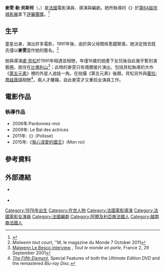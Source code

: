 {{Infobox person
| name  = 麥雯<br/>Maïwenn
| image = Maïwenn Cannes 2011 2 cropped.jpg
| imagesize = 230px
| caption = 
| birth_name = Maïwenn Le Besco
| birth_date = {{birth date and age|1976|4|17}}
| birth_place = {{FRA}}[[塞納-聖但尼省|塞納-聖但尼省]][[丁香鎮_(法國)|丁香鎮]]
| nationality = {{FRA}}
| years_active = 1981 - 现在
| occupation = 電影演員、導演、編劇
| spouse = {{marriage|[[吕克·贝松|盧·貝松]]|1992|1997|reason=divorced}}<br/>{{marriage|Jean-Yves Le Fur|2002|2004|reason=divorced}}
| children = 2
}}
'''麥雯·勒·貝斯柯'''（{{lang-fr|Maïwenn Le Besco}}，{{bd|1976年|4月17日|catIdx=Maïwenn}}）是[[法國|法國]]電影演員、導演與編劇。她所執導的《{{tsl|fr|Polisse|守護天使波麗士}}》於[[第64屆坎城影展|第64屆坎城影展]]拿下[[坎城影展評審團獎|評審團獎]]。<ref name="2011Cannes">{{cite web |url=http://www.festival-cannes.fr/en/archives/awardCompetition.html |title=Festival de Cannes: Awards |accessdate=22 April 2011 |work=Cannes |archive-url=https://web.archive.org/web/20110615014236/http://www.festival-cannes.fr/en/archives//awardCompetition.html |archive-date=2011-06-15 |dead-url=yes }}</ref>

== 生平 ==
童星出身，演出許多電影，1991年後，由於與父母關係愈趨緊張，她決定捨去姓氏僅以'''麥雯'''當作她的藝名。<ref>''Maïwenn tout court'', ''M, le magazine du Monde 7 October 2011</ref>

她與導演[[吕克·贝松|盧·貝松]]於1991年相遇並相戀，年僅16歲的她產下女兒後自此幾乎暫別演藝圈，居住在[[比佛利山|比佛利山]]<ref>[http://boutique.ina.fr/video/ardisson/tout-le-monde-en-parle/I08203518/interview-biographie-de-maiwenn-le-besco.fr.html Maïwenn Le Besco interview] {{Wayback|url=http://boutique.ina.fr/video/ardisson/tout-le-monde-en-parle/I08203518/interview-biographie-de-maiwenn-le-besco.fr.html |date=20110519085100 }}, ''Tout le monde en parle'', France 2, 29 September 2001</ref>；此時的麥雯只有偶爾接片演出，包括貝松執導的大作《[[第五元素_(電影)|第五元素]]》裡的外星人迪娃一角。在拍攝《第五元素》後期，貝松另外與[[蜜拉·喬娃薇琪|蜜拉·喬娃薇琪]]相戀<ref>''[[The_Fifth_Element|The Fifth Element]]'', Special Features of both the ''Ultimate Edition DVD'' and the remastered ''Blu-ray Disc''.</ref>，兩人才離婚，自此麥雯才又重拾女演員工作。

== 電影作品 ==
=== 執導作品 ===
*2006年:Pardonnez-moi
*2009年: Le Bal des actrices
*2011年:《{{tsl|fr|Polisse|守護天使波麗士}}》(Polisse)
*2015年:《[[我心深愛的國王|我心深愛的國王]]》(Mon roi)

==參考資料==
{{reflist}}

==外部連結==
*{{fr icon}} {{en icon}} {{官方網站|http://www.maiwenn.com/}}
*{{imdb|0494069}}
{{盧米埃獎最佳導演獎}}
{{Authority control}}
{{DEFAULTSORT: Maïwenn}}
[[Category:1976年出生|Category:1976年出生]]
[[Category:在世人物|Category:在世人物]]
[[Category:法國電影導演|Category:法國電影導演]]
[[Category:法國電影女演員|Category:法國電影女演員]]
[[Category:法國編劇|Category:法國編劇]]
[[Category:阿爾及利亞裔法國人|Category:阿爾及利亞裔法國人]]
[[Category:越南裔法國人|Category:越南裔法國人]]